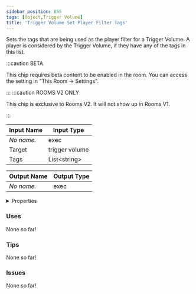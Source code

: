 ```yaml
---
sidebar_position: 855
tags: [Object,Trigger Volume]
title: 'Trigger Volume Set Player Filter Tags'
---
```


Sets the tags that are being used as the player filter for a Trigger  Volume. A player is considered by the Trigger Volume, if they have any of the tags in this list.

:::caution BETA

This chip requires beta content to be enabled in the room. You can access the setting in "This Room -> Settings".

:::
:::caution ROOMS V2 ONLY

This chip is exclusive to Rooms V2. It will not show up in Rooms V1.

:::


<IChip uuid="e53a6e31-af8f-4579-87ba-7e2e49991b04"/>

| Input Name | Input Type |
|-----------|-----------|
| *No name.* | exec |
| Target | trigger volume |
| Tags | List\<string\> |

| Output Name | Output Type |
|-----------|-----------|
| *No name.* | exec |


<details>
  <summary>Properties</summary>
  <div>
    <div>
    <table>
      <thead>
        <tr>
          <th>Is beta required?</th>
          <th>Yes</th>
        </tr>
        <tr>
          <th>Is this chip a trolling risk?</th>
          <th>No</th>
        </tr>
        <tr>
          <th>Is this chip a role assignment risk?</th>
          <th>No</th>
        </tr>
        <tr>
          <th>Chip UUID</th>
          <th>e53a6e31-af8f-4579-87ba-7e2e49991b04</th>
        </tr>
        <tr>
          <th>Room availability</th>
          <th>Rooms V2 only</th>
        </tr>
      </thead>
    </table>
    </div>
  </div>
</details>

### Uses

None so far!

### Tips

None so far!

### Issues

None so far!